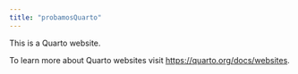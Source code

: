 ```yaml
---
title: "probamosQuarto"
---
```


This is a Quarto website.

To learn more about Quarto websites visit <https://quarto.org/docs/websites>.
